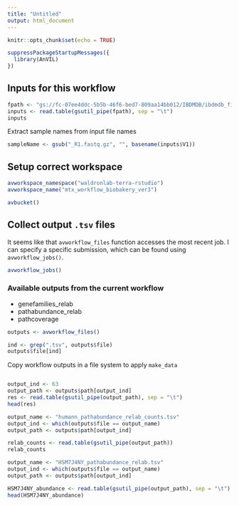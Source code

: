 ```yaml
---
title: "Untitled"
output: html_document
---
```


```r
knitr::opts_chunk$set(echo = TRUE)
```

```r
suppressPackageStartupMessages({
  library(AnVIL)
})
```

## Inputs for this workflow
```r
fpath <- "gs://fc-07ee4ddc-5b5b-46f6-bed7-809aa14bb012/IBDMDB/ibdmdb_file_list.txt"
inputs <- read.table(gsutil_pipe(fpath), sep = "\t")
inputs
```

Extract sample names from input file names
```r
sampleName <- gsub("_R1.fastq.gz", "", basename(inputs$V1))
```


## Setup correct workspace
```r
avworkspace_namespace("waldronlab-terra-rstudio")
avworkspace_name("mtx_workflow_biobakery_ver3")
```

```r
avbucket()
```

## Collect output `.tsv` files
It seems like that `avworkflow_files` function accesses the most recent job. I can
specify a specific submission, which can be found using `avworkflow_jobs()`.

```r
avworkflow_jobs()
```


### Available outputs from the current workflow
- genefamilies_relab   
- pathabundance_relab    
- pathcoverage   

```r
outputs <- avworkflow_files()

ind <- grep(".tsv", outputs$file)
outputs$file[ind]
```

Copy workflow outputs in a file system to apply `make_data`
```r

```








```r
output_ind <- 63
output_path <- outputs$path[output_ind]
res <- read.table(gsutil_pipe(output_path), sep = "\t")
head(res)
```

```r
output_name <- "humann_pathabundance_relab_counts.tsv"
output_ind <- which(outputs$file == output_name)
output_path <- outputs$path[output_ind]

relab_counts <- read.table(gsutil_pipe(output_path))
relab_counts
```

```r
output_name <- "HSM7J4NY_pathabundance_relab.tsv"
output_ind <- which(outputs$file == output_name)
output_path <- outputs$path[output_ind]

HSM7J4NY_abundance <- read.table(gsutil_pipe(output_path), sep = "\t")
head(HSM7J4NY_abundance)
```
